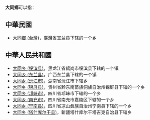 '''大同鄉'''可以指：

==中華民國==
* [[大同鄉_(台灣)|大同鄉 (台灣)]]，臺灣省宜兰县下辖的一个乡

==中華人民共和國==
* [[大同乡_(绥滨县)|大同乡 (绥滨县)]]，黑龙江省鹤岗市绥滨县下辖的一个镇
* [[大同乡_(东兰县)|大同乡 (东兰县)]]，广西东兰县下辖的一个镇
* [[大同乡_(沅江市)|大同乡 (沅江市)]]，湖南省沅江市下辖乡
* [[大同乡_(锦屏县)|大同乡 (锦屏县)]]，贵州省黔东南苗族侗族自治州锦屏县下辖的一个乡
* [[大同乡_(邛崃市)|大同乡 (邛崃市)]]，四川省邛崃市下辖的一个乡
* [[大同乡_(南充市)|大同乡 (南充市)]]，四川省南充市嘉陵区下辖的一个乡
* [[大同乡_(宁南县)|大同乡 (宁南县)]]，四川省凉山彝族自治州宁南县下辖的一个乡
* [[大同乡_(塔什库尔干县)|大同乡 (塔什库尔干县)]]，新疆塔什库尔干塔吉克自治县下辖乡

{{disambig|D大同鄉|Cat=三字中国乡名消歧义}}